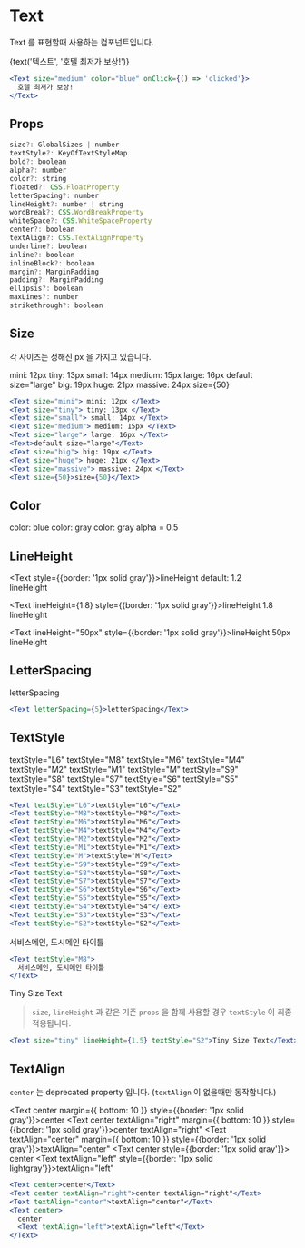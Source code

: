 
<Meta title="Core-Elements | Text" component={Text} />

# Text

Text 를 표현할때 사용하는 컴포넌트입니다.

<Preview>
  <Story name="Basic">
     <Text
        size={select(
          '크기',
          ['mini', 'tiny', 'small', 'medium', 'large', 'big', 'huge', 'massive'],
          'tiny',
        )}
        color={select('색깔', ['blue', 'gray', 'gray20', 'gray100', 'white'], 'gray')}
        center={boolean('중앙정렬')}
        textAlign={select('정렬', [undefined, 'left', 'center', 'right'])}
        onClick={action('clicked')}
      >
        {text('텍스트', '호텔 최저가 보상!')}
    </Text>
  </Story>
</Preview>

```jsx
<Text size="medium" color="blue" onClick={() => 'clicked'}> 
  호텔 최저가 보상!
</Text>
```

## Props

```js
size?: GlobalSizes | number
textStyle?: KeyOfTextStyleMap
bold?: boolean
alpha?: number
color?: string
floated?: CSS.FloatProperty
letterSpacing?: number
lineHeight?: number | string
wordBreak?: CSS.WordBreakProperty
whiteSpace?: CSS.WhiteSpaceProperty
center?: boolean
textAlign?: CSS.TextAlignProperty
underline?: boolean
inline?: boolean
inlineBlock?: boolean
margin?: MarginPadding
padding?: MarginPadding
ellipsis?: boolean
maxLines?: number
strikethrough?: boolean
```

## Size

각 사이즈는 정해진 px 을 가지고 있습니다.

<Text size="mini"> mini: 12px </Text>
<Text size="tiny"> tiny: 13px </Text>
<Text size="small"> small: 14px </Text>
<Text size="medium"> medium: 15px </Text>
<Text size="large"> large: 16px </Text>
<Text>default size="large"</Text>
<Text size="big"> big: 19px </Text>
<Text size="huge"> huge: 21px </Text>
<Text size="massive"> massive: 24px </Text>
<Text size={50}>size={50}</Text>

```jsx
<Text size="mini"> mini: 12px </Text>
<Text size="tiny"> tiny: 13px </Text>
<Text size="small"> small: 14px </Text>
<Text size="medium"> medium: 15px </Text>
<Text size="large"> large: 16px </Text>
<Text>default size="large"</Text>
<Text size="big"> big: 19px </Text>
<Text size="huge"> huge: 21px </Text>
<Text size="massive"> massive: 24px </Text>
<Text size={50}>size={50}</Text>
```

## Color

<Text size="big" color="blue"> color: blue </Text>
<Text size="big" color="gray"> color: gray </Text>
<Text size="big" color="gray" alpha={0.5}> color: gray alpha = 0.5 </Text>

## LineHeight

<Text style={{border: '1px solid gray'}}>lineHeight default: 1.2 <br/> lineHeight</Text>

<Text lineHeight={1.8} style={{border: '1px solid gray'}}>lineHeight 1.8 <br/> lineHeight</Text>

<Text lineHeight="50px" style={{border: '1px solid gray'}}>lineHeight 50px <br/> lineHeight</Text>

## LetterSpacing

<Text letterSpacing={5}>letterSpacing</Text>

```jsx
<Text letterSpacing={5}>letterSpacing</Text>
```


## TextStyle

<Text textStyle="L6">textStyle="L6"</Text>
<Text textStyle="M8">textStyle="M8"</Text>
<Text textStyle="M6">textStyle="M6"</Text>
<Text textStyle="M4">textStyle="M4"</Text>
<Text textStyle="M2">textStyle="M2"</Text>
<Text textStyle="M1">textStyle="M1"</Text>
<Text textStyle="M">textStyle="M"</Text>
<Text textStyle="S9">textStyle="S9"</Text>
<Text textStyle="S8">textStyle="S8"</Text>
<Text textStyle="S7">textStyle="S7"</Text>
<Text textStyle="S6">textStyle="S6"</Text>
<Text textStyle="S5">textStyle="S5"</Text>
<Text textStyle="S4">textStyle="S4"</Text>
<Text textStyle="S3">textStyle="S3"</Text>
<Text textStyle="S2">textStyle="S2"</Text>

```jsx
<Text textStyle="L6">textStyle="L6"</Text>
<Text textStyle="M8">textStyle="M8"</Text>
<Text textStyle="M6">textStyle="M6"</Text>
<Text textStyle="M4">textStyle="M4"</Text>
<Text textStyle="M2">textStyle="M2"</Text>
<Text textStyle="M1">textStyle="M1"</Text>
<Text textStyle="M">textStyle="M"</Text>
<Text textStyle="S9">textStyle="S9"</Text>
<Text textStyle="S8">textStyle="S8"</Text>
<Text textStyle="S7">textStyle="S7"</Text>
<Text textStyle="S6">textStyle="S6"</Text>
<Text textStyle="S5">textStyle="S5"</Text>
<Text textStyle="S4">textStyle="S4"</Text>
<Text textStyle="S3">textStyle="S3"</Text>
<Text textStyle="S2">textStyle="S2"</Text>
```

<Text textStyle="M8">서비스메인, 도시메인 타이틀
</Text>

```jsx
<Text textStyle="M8"> 
  서비스메인, 도시메인 타이틀
</Text>
```

<Text size="tiny" textStyle="S2">Tiny Size Text</Text>

> `size`, `lineHeight` 과 같은 기존 `props` 을 함께 사용할 경우 `textStyle` 이 최종 적용됩니다.

```jsx
<Text size="tiny" lineHeight={1.5} textStyle="S2">Tiny Size Text</Text>
```


## TextAlign

`center` 는 deprecated property 입니다. (`textAlign` 이 없을때만 동작합니다.)

<Text center margin={{ bottom: 10 }} style={{border: '1px solid gray'}}>center</Text>
<Text center textAlign="right" margin={{ bottom: 10 }} style={{border: '1px solid gray'}}>center textAlign="right"</Text>
<Text textAlign="center" margin={{ bottom: 10 }} style={{border: '1px solid gray'}}>textAlign="center"</Text>
<Text center style={{border: '1px solid gray'}}>
  center
  <Text textAlign="left" style={{border: '1px solid lightgray'}}>textAlign="left"</Text>
</Text>

```jsx
<Text center>center</Text>
<Text center textAlign="right">center textAlign="right"</Text>
<Text textAlign="center">textAlign="center"</Text>
<Text center>
  center
  <Text textAlign="left">textAlign="left"</Text>
</Text>
```
